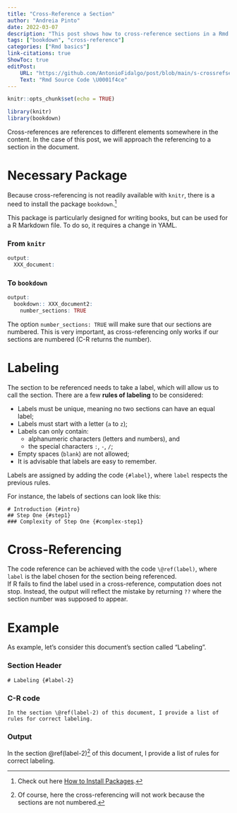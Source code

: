 ```yaml
---
title: "Cross-Reference a Section"
author: "Andreia Pinto"
date: 2022-03-07
description: "This post shows how to cross-reference sections in a Rmd file."
tags: ["bookdown", "cross-reference"]
categories: ["Rmd basics"]
link-citations: true
ShowToc: true
editPost:
    URL: "https://github.com/AntonioFidalgo/post/blob/main/s-crossrefsection/index.Rmd"
    Text: "Rmd Source Code \U0001f4ce"
---
```


```r
knitr::opts_chunk$set(echo = TRUE)

library(knitr)
library(bookdown)
```

Cross-references are references to different elements somewhere in the content. In the case of this post, we will approach the referencing to a section in the document.  

# Necessary Package {.tabset}

Because cross-referencing is not readily available with `knitr`, there is a need to install the package `bookdown`.^[Check out here [How to Install Packages](https://antoniofidalgo.page/discoveR/setup.html#Install_Packages).]  

This package is particularly designed for writing books, but can be used for a R Markdown file. To do so, it requires a change in YAML.  

### From `knitr`

```r
output:
  XXX_document:
```

### To `bookdown` 

```r
output:
  bookdown:: XXX_document2:
    number_sections: TRUE
```

The option `number_sections: TRUE` will make sure that our sections are numbered. This is very important, as cross-referencing only works if our sections are numbered (C-R returns the number).

# Labeling {#label-2}

The section to be referenced needs to take a label, which will allow us to call the section. There are a few **rules of labeling** to be considered:  

* Labels must be unique, meaning no two sections can have an equal label;  
* Labels must start with a letter (`a` to `z`);  
* Labels can only contain:  
  * alphanumeric characters (letters and numbers), and  
  * the special characters `:`, `-`, `/`;  
* Empty spaces (`blank`) are not allowed;  
* It is advisable that labels are easy to remember.  

Labels are assigned by adding the code `{#label}`, where `label` respects the previous rules.   

For instance, the labels of sections can look like this:   

`# Introduction {#intro}`  
`## Step One {#step1}`  
`### Complexity of Step One {#complex-step1}`  

# Cross-Referencing

The code reference can be achieved with the code `\@ref(label)`, where `label` is the label chosen for the section being referenced.  
If R fails to find the label used in a cross-reference, computation does not stop. Instead, the output will reflect the mistake by returning `??` where the section number was supposed to appear.  

# Example 

As example, let's consider this document's section called "Labeling".  

### Section Header

`# Labeling {#label-2}`

### C-R code

`In the section \@ref(label-2) of this document, I provide a list of rules for correct labeling.`

### Output

In the section \@ref(label-2)^[Of course, here the cross-referencing will not work because the sections are not numbered.] of this document, I provide a list of rules for correct labeling.

